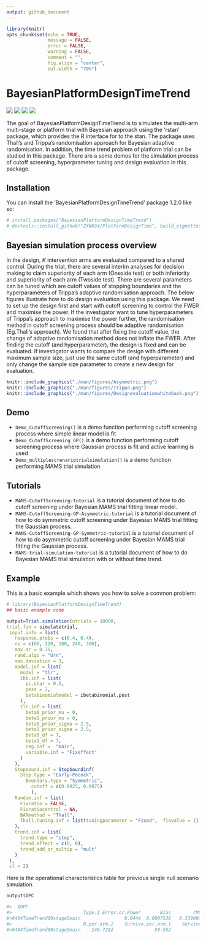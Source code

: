 ```yaml
---
output: github_document
---
```


<!-- README.md is generated from README.Rmd. Please edit that file -->

```r
library(knitr)
opts_chunk$set(echo = TRUE,
               message = FALSE,
               error = FALSE,
               warning = FALSE,
               comment = "",
               fig.align = "center",
               out.width = "70%")
```

# BayesianPlatformDesignTimeTrend

<!-- badges: start -->
[![](https://cranlogs.r-pkg.org/badges/grand-total/BayesianPlatformDesignTimeTrend)](https://cran.rstudio.com/web/packages/BayesianPlatformDesignTimeTrend/index.html)
[![](https://cranlogs.r-pkg.org/badges/BayesianPlatformDesignTimeTrend)](https://cran.rstudio.com/web/packages/BayesianPlatformDesignTimeTrend/index.html)
[![](https://img.shields.io/cran/v/BayesianPlatformDesignTimeTrend)](https://cran.rstudio.com/web/packages/BayesianPlatformDesignTimeTrend/index.html)
[![](https://img.shields.io/cran/l/BayesianPlatformDesignTimeTrend)](https://opensource.org/license/mit/)
<!-- badges: end -->

The goal of BayesianPlatformDesignTimeTrend is to simulates the multi-arm multi-stage or platform trial with Bayesian approach using the 'rstan' package, which provides the R interface for to the stan. The package uses Thall's and Trippa's randomisation approach for Bayesian adaptive randomisation. In addition, the time trend problem of platform trial can be studied in this package. There are a
some demos for the simulation process of cutoff screening, hyperprameter tuning and design evaluation in this package.

## Installation

You can install the 'BayesianPlatformDesignTimeTrend' package 1.2.0 like so:

``` r
# install.packages("BayesianPlatformDesignTimeTrend")
# devtools::install_github("ZXW834/PlatFormDesignTime", build_vignettes = TRUE)
```

## Bayesian simulation process overview
In the design, $K$ intervention arms are evaluated compared to a shared control. During the trial, there are several interim analyses for decision making to claim superiority of each arm (Oneside test) or both inferiority and superiority of each arm (Twoside test). There are several parameters can be tuned which are cutoff values of stopping boundaries and the hyperparameters of Trippa's adaptive randomisation approach. The below figures illustrate how to do design evaluation using this package. We need to set up the design first and start with cutoff screening to control the FWER and maximise the power. If the investigator want to tune hyperparameters of Trippa's approach to maximise the power further, the randomisation method in cutoff screening process should be adaptive randomisation (Eg.Thall's approach). We found that after fixing the cutoff value, the change of adaptive randomisation method does not inflate the FWER. After finding the cutoff (and hyperparameter), the design is fixed and can be evaluated. If investigator wants to compare the design with different maximum sample size, just use the same cutoff (and hyperparameter) and only change the sample size parameter to create a new design for evaluation.
```r
knitr::include_graphics("./man/figures/Asymmetric.png")
knitr::include_graphics("./man/figures/Trippa.png")
knitr::include_graphics("./man/figures/Designevaluationwhiteback.png")
```

## Demo
- `Demo_CutoffScreening()` is a demo function performing cutoff screening process where simple linear model is fit
- `Demo_CutoffScreening_GP()` is a demo function performing cutoff screening process where Gaussian process is fit and active learning is used
- `Demo_multiplescrenariotrialsimulation()` is a demo function performing MAMS trial simulation

## Tutorials
- `MAMS-CutoffScreening-tutorial` is a tutorial document of how to do cutoff screening under Bayesian MAMS trial fitting linear model.
- `MAMS-CutoffScreening-GP-Asymmetric-tutorial` is a tutorial document of how to do symmetric cutoff screening under Bayesian MAMS trial fitting the Gaussian process.
- `MAMS-CutoffScreening-GP-Symmetric-tutorial` is a tutorial document of how to do asymmetric cutoff screening under Bayesian MAMS trial fitting the Gaussian process.
- `MAMS-trial-simulation-tutorial` is a tutorial document of how to do Bayesian MAMS trial simulation with or without time trend. 

## Example

This is a basic example which shows you how to solve a common problem:

```r
# library(BayesianPlatformDesignTimeTrend)
## basic example code
```
```r
output=Trial.simulation(ntrials = 10000,
trial.fun = simulatetrial,
 input.info = list(
   response.probs = c(0.4, 0.4),
   ns = c(60, 120, 180, 240, 300),
   max.ar = 0.75,
   rand.algo = "Urn",
   max.deviation = 3,
   model.inf = list(
     model = "tlr",
     ibb.inf = list(
       pi.star = 0.5,
       pess = 2,
       betabinomialmodel = ibetabinomial.post
     ),
     tlr.inf = list(
       beta0_prior_mu = 0,
       beta1_prior_mu = 0,
       beta0_prior_sigma = 2.5,
       beta1_prior_sigma = 2.5,
       beta0_df = 7,
       beta1_df = 7,
       reg.inf =  "main",
       variable.inf = "Fixeffect"
     )
   ),
   Stopbound.inf = Stopboundinf(
     Stop.type = "Early-Pocock",
       Boundary.type = "Symmetric",
         cutoff = c(0.9925, 0.0075)
         ),
   Random.inf = list(
     Fixratio = FALSE,
     Fixratiocontrol = NA,
     BARmethod = "Thall",
     Thall.tuning.inf = list(tuningparameter = "Fixed",  fixvalue = 1)
   ),
   trend.inf = list(
     trend.type = "step",
     trend.effect = c(0, 0),
     trend_add_or_multip = "mult"
   )
 ),
 cl = 2)
```
Here is the operational characteristics table for previous single null scenario simulation.
```r
output$OPC
```
```r
#>  $OPC
#>                          Type.I.Error.or.Power       Bias        rMSE     N.per.arm.1
#>0404TimeTrend00stage5main                0.0444  0.0007538   0.3390904        146.4978
#>                          N.per.arm.2    Survive.per.arm.1    Survive.per.arm.2          N
#>0404TimeTrend00stage5main    146.7282               58.552              58.6241    293.226
```

